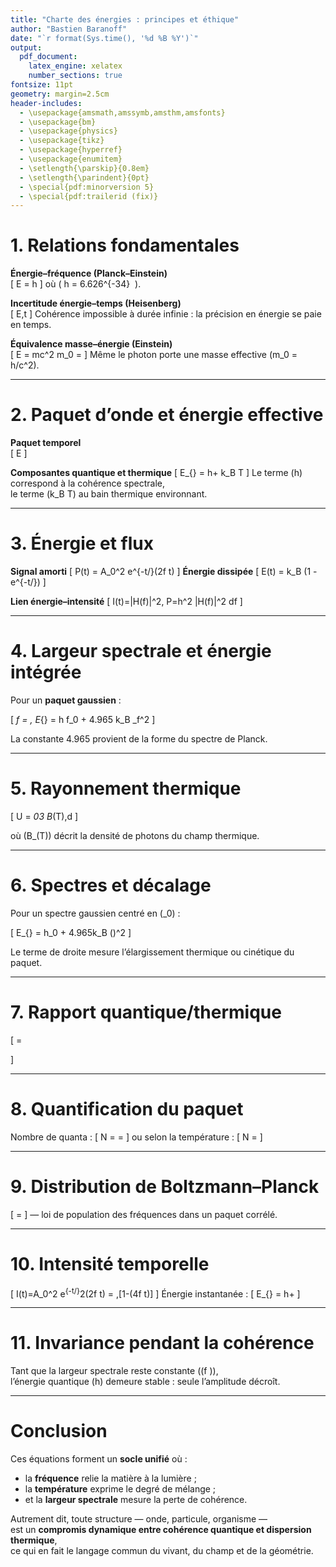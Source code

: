 ```yaml
---
title: "Charte des énergies : principes et éthique"
author: "Bastien Baranoff"
date: "`r format(Sys.time(), '%d %B %Y')`"
output:
  pdf_document:
    latex_engine: xelatex
    number_sections: true
fontsize: 11pt
geometry: margin=2.5cm
header-includes:
  - \usepackage{amsmath,amssymb,amsthm,amsfonts}
  - \usepackage{bm}
  - \usepackage{physics}
  - \usepackage{tikz}
  - \usepackage{hyperref}
  - \usepackage{enumitem}
  - \setlength{\parskip}{0.8em}
  - \setlength{\parindent}{0pt}
  - \special{pdf:minorversion 5}
  - \special{pdf:trailerid (fix)}
---
```


# 1. Relations fondamentales

**Énergie–fréquence (Planck–Einstein)**  
\[
E = h\nu
\]
où \( h = 6.626\times10^{-34}\ \text{J·s} \).

**Incertitude énergie–temps (Heisenberg)**  
\[
\Delta E\,\Delta t \gtrsim \frac{\hbar}{2}
\]
Cohérence impossible à durée infinie : la précision en énergie se paie en temps.

**Équivalence masse–énergie (Einstein)**  
\[
E = mc^2 \quad \Rightarrow \quad m_0 = \frac{E}{c^2}
\]
Même le photon porte une masse effective \(m_0 = h\nu/c^2\).

---

# 2. Paquet d’onde et énergie effective

**Paquet temporel**  
\[
\Delta E \approx \frac{\hbar}{\Delta t}
\]

**Composantes quantique et thermique**
\[
E_{\text{total}} = h\nu + k_B T
\]
Le terme \(h\nu\) correspond à la cohérence spectrale,  
le terme \(k_B T\) au bain thermique environnant.

---

# 3. Énergie et flux

**Signal amorti**
\[
P(t) = A_0^2 e^{-t/\tau}\sin(2\pi f t)
\]
**Énergie dissipée**
\[
E(t) = k_B \alpha (1 - e^{-t/\tau})
\]

**Lien énergie–intensité**
\[
I(t)=\frac{h\nu^2}{4\pi c^2}|H(f)|^2, \qquad P=\int h\nu^2 |H(f)|^2 df
\]

---

# 4. Largeur spectrale et énergie intégrée

Pour un **paquet gaussien** :

\[
\sigma_f = \frac{\Delta\nu}{2\sqrt{2\ln 2}}, \qquad
E_{\text{tot}} = h f_0 + 4.965 k_B \sigma_f^2
\]

La constante 4.965 provient de la forme du spectre de Planck.

---

# 5. Rayonnement thermique

\[
U = \frac{\hbar}{c^3}\int_0^\infty \nu^3 B_\nu(T)\,d\nu
\]

où \(B_\nu(T)\) décrit la densité de photons du champ thermique.

---

# 6. Spectres et décalage

Pour un spectre gaussien centré en \(\nu_0\) :

\[
E_{\text{tot}} = h\nu_0 + 4.965k_B
\left(\frac{\Delta f}{2\sqrt{2\ln 2}}\right)^2
\]

Le terme de droite mesure l’élargissement thermique ou cinétique du paquet.

---

# 7. Rapport quantique/thermique

\[
\frac{E_q}{E_T} =
\begin{cases}
\gg 1 & \text{si } \sigma \ll f_0 \quad (\text{régime quantique})\\[4pt]
\ll 1 & \text{si } \sigma \gg f_0 \quad (\text{régime thermique})
\end{cases}
\]

---

# 8. Quantification du paquet

Nombre de quanta :
\[
N = \frac{h\nu}{E_{\text{tot}}} = \frac{1}{2.47}
\]
ou selon la température :
\[
N = \frac{1}{4.965 + e^{\alpha/(k_B T)}}
\]

---

# 9. Distribution de Boltzmann–Planck

\[
\frac{dN}{df} =
\frac{\alpha e^{\alpha/(k_B T)}}{4.965 + e^{\alpha/(k_B T)}}
\]
— loi de population des fréquences dans un paquet corrélé.

---

# 10. Intensité temporelle

\[
I(t)=A_0^2 e^{-t/\tau}\sin^2(2\pi f t)
   = \frac{A_0^2 e^{-t/\tau}}{2}\,[1-\cos(4\pi f t)]
\]
Énergie instantanée :
\[
E_{\text{signal}} = h\nu + \frac{k_B T(t)}{\alpha}
\]

---

# 11. Invariance pendant la cohérence

Tant que la largeur spectrale reste constante (\(\Delta f \approx \text{const}\)),  
l’énergie quantique \(h\nu\) demeure stable : seule l’amplitude décroît.  

---

# Conclusion

Ces équations forment un **socle unifié** où :  

- la **fréquence** relie la matière à la lumière ;  
- la **température** exprime le degré de mélange ;  
- et la **largeur spectrale** mesure la perte de cohérence.  

Autrement dit, toute structure — onde, particule, organisme —  
est un **compromis dynamique entre cohérence quantique et dispersion thermique**,  
ce qui en fait le langage commun du vivant, du champ et de la géométrie.

